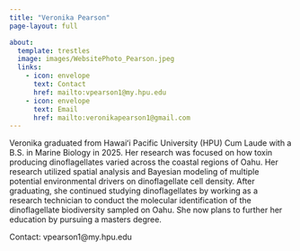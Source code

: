 ```yaml
---
title: "Veronika Pearson"
page-layout: full

about:
  template: trestles  
  image: images/WebsitePhoto_Pearson.jpeg
  links: 
    - icon: envelope
      text: Contact
      href: mailto:vpearson1@my.hpu.edu
    - icon: envelope
      text: Email
      href: mailto:veronikapearson1@gmail.com
---
```


Veronika graduated from Hawaiʻi Pacific University (HPU) Cum Laude with a B.S. in Marine Biology in 2025. Her research was focused on how toxin producing dinoflagellates varied across the coastal regions of Oahu. Her research utilized spatial analysis and Bayesian modeling of multiple potential environmental drivers on dinoflagellate cell density. After graduating, she continued studying dinoflagellates by working as a research technician to conduct the molecular identification of the dinoflagellate biodiversity sampled on Oahu. She now plans to further her education by pursuing a masters degree. 

Contact: vpearson1\@my.hpu.edu

\
